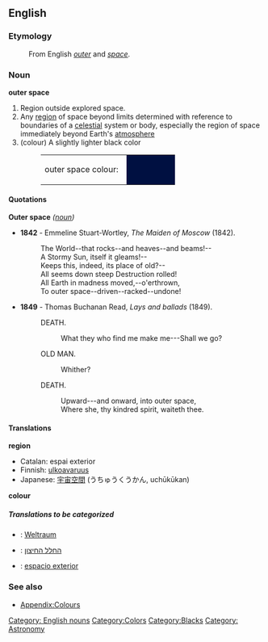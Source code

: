 {{Wikipedia}}
==English==

===Etymology===
:From English ''[[outer]]'' and ''[[space]]''.

===Noun===
'''outer space''' 

# Region outside explored space.
# Any [[region]] of space beyond limits determined with reference to boundaries of a [[celestial]] system or body, especially the region of space immediately beyond Earth's [[atmosphere]]
# (colour) A slightly lighter black color 
#:<table><tr><td>outer space colour: &nbsp;</td><td bgcolor="#001041" width="80">&nbsp; </td></tr></table>

====Quotations====
;'''Outer space''' ''([[noun]])'' 
*'''1842''' - Emmeline Stuart-Wortley, ''The Maiden of Moscow'' (1842).
*:The World--that rocks--and heaves--and beams!--
*:A Stormy Sun, itself it gleams!--
*:Keeps this, indeed, its place of old?--
*:All seems down steep Destruction rolled!
*:All Earth in madness moved,--o'erthrown,
*:To outer space--driven--racked--undone!
*'''1849''' - Thomas Buchanan Read, ''Lays and ballads'' (1849).
*:DEATH.
*::What they who find me make me---Shall we go?
*:OLD MAN.
*::Whither?
*:DEATH.
*::Upward---and onward, into outer space,
*::Where she, thy kindred spirit, waiteth thee.

====Translations====
'''region'''
{{top}}
*Catalan: espai exterior
*Finnish: [[ulkoavaruus]]
*Japanese: [[宇宙空間]] (うちゅうくうかん, uchūkūkan)
{{mid}}
{{bottom}}

'''colour'''
{{top}}
{{mid}}
{{bottom}}

=====Translations to be categorized=====
{{checktrans}}
<!--Remove this section once all of the translations below have been moved into the tables above.-->
*{{ttbc|German}}: [[Weltraum]]
*{{ttbc|Hebrew}}: [[החלל החיצון]]
*{{ttbc|Spanish}}: [[espacio exterior]]

===See also===
*[[Wiktionary_Appendix:Colours|Appendix:Colours]]

[[Category: English nouns]]
[[Category:Colors]]
[[Category:Blacks]]
[[Category: Astronomy]]
